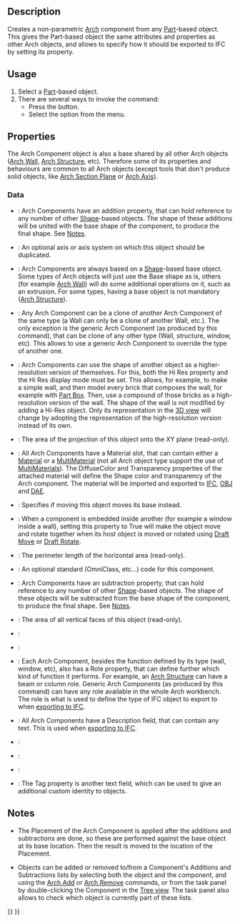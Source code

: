 <languages/>
<translate>

<!--T:21-->
{{Docnav
|[[BIM_Library|Library]]
|[[Arch_Reference|Reference]]
|[[BIM_Workbench|BIM]]
|IconL=BIM_Library.svg
|IconR=Arch_Reference.svg
|IconC=Workbench_BIM.svg
}}

<!--T:1-->
{{GuiCommand
|Name=Arch Component
|MenuLocation=3D/BIM → Generic 3D tools → Component‎‏‎
|Workbenches=[[BIM_Workbench|BIM]]
}}

==Description== <!--T:2-->

<!--T:3-->
Creates a non-parametric [[BIM_Workbench|Arch]] component from any [[Part_Workbench|Part]]-based object. This gives the Part-based object the same attributes and properties as other Arch objects, and allows to specify how it should be exported to IFC by setting its {{PropertyData|Ifc Type}} property.

==Usage== <!--T:4-->

<!--T:5-->
# Select a [[Part_Workbench|Part]]-based object.
# There are several ways to invoke the command:
#* Press the {{Button|[[Image:Arch_Component.svg|16px]] [[Arch_Component|Component]]}} button.
#* Select the {{MenuCommand|3D/BIM → Generic 3D tools → [[Image:Arch_Component.svg|16px]] Component}} option from the menu.

==Properties== <!--T:25-->

<!--T:7-->
The Arch Component object is also a base shared by all other Arch objects ([[Arch_Wall|Arch Wall]], [[Arch_Structure|Arch Structure]], etc). Therefore some of its properties and behaviours are common to all Arch objects (except tools that don't produce solid objects, like [[Arch_SectionPlane|Arch Section Plane]] or [[Arch_Axis|Arch Axis]]).

===Data=== <!--T:26-->

<!--T:27-->
{{TitleProperty|Component}}

<!--T:9-->
* {{PropertyData|Additions|LinkList}}: Arch Components have an addition property, that can hold reference to any number of other [[Part_Workbench|Shape]]-based objects. The shape of these additions will be united with the base shape of the component, to produce the final shape. See [[#Notes|Notes]].

<!--T:28-->
* {{PropertyData|Axis|Link}}: An optional axis or axis system on which this object should be duplicated.

<!--T:8-->
* {{PropertyData|Base|Link}}: Arch Components are always based on a [[Part_Workbench|Shape]]-based base object. Some types of Arch objects will just use the Base shape as is, others (for example [[Arch_Wall|Arch Wall]]) will do some additional operations on it, such as an extrusion. For some types, having a base object is not mandatory ([[Arch_Structure|Arch Structure]]).

<!--T:14-->
* {{PropertyData|Clone Of|Link}}: Any Arch Component can be a clone of another Arch Component of the same type (a Wall can only be a clone of another Wall, etc.). The only exception is the generic Arch Component (as produced by this command), that can be clone of any other type (Wall, structure, window, etc). This allows to use a generic Arch Component to override the type of another one.

<!--T:19-->
* {{PropertyData|Hi Res|Link}}: Arch Components can use the shape of another object as a higher-resolution version of themselves. For this, both the Hi Res property and the Hi Res display mode must be set. This allows, for example, to make a simple wall, and then model every brick that composes the wall, for example with [[Part_Box|Part Box]]. Then, use a compound of those bricks as a high-resolution version of the wall. The shape of the wall is not modified by adding a Hi-Res object. Only its representation in the [[3D_view|3D view]] will change by adopting the representation of the high-resolution version instead of its own.

<!--T:29-->
* {{PropertyData|Horizontal Area|Area}}: The area of the projection of this object onto the XY plane (read-only).

<!--T:17-->
* {{PropertyData|Material|Link}}: All Arch Components have a Material slot, that can contain either a [[Arch SetMaterial|Material]] or a [[Arch_MultiMaterial|MultiMaterial]] (not all Arch object type support the use of [[Arch_MultiMaterial|MultiMaterials]]). The DiffuseColor and Transparency properties of the attached material will define the Shape color and transparency of the Arch component. The material will be imported and exported to [[Arch_IFC|IFC]], [[Arch_OBJ|OBJ]] and [[Arch_DAE|DAE]].

<!--T:30-->
* {{PropertyData|Move Base|Bool}}: Specifies if moving this object moves its base instead.

<!--T:18-->
* {{PropertyData|Move With Host|Bool}}: When a component is embedded inside another (for example a window inside a wall), setting this property to True will make the object move and rotate together when its host object is moved or rotated using [[Draft_Move|Draft Move]] or [[Draft_Rotate|Draft Rotate]].

<!--T:31-->
* {{PropertyData|Perimeter Length|Length}}: The perimeter length of the horizontal area (read-only).

<!--T:32-->
* {{PropertyData|Standard Code|String}}: An optional standard (OmniClass, etc...) code for this component.

<!--T:10-->
* {{PropertyData|Subtractions|LinkList}}: Arch Components have an subtraction property, that can hold reference to any number of other [[Part_Workbench|Shape]]-based objects. The shape of these objects will be subtracted from the base shape of the component, to produce the final shape. See [[#Notes|Notes]].

<!--T:33-->
* {{PropertyData|Vertical Area|Area}}: The area of all vertical faces of this object (read-only).

<!--T:34-->
{{TitleProperty|IFC}}

<!--T:35-->
* {{PropertyData|Ifc Data|Map|Hidden}}:

<!--T:36-->
* {{PropertyData|Ifc Properties|Map|Hidden}}:

<!--T:13-->
* {{PropertyData|Ifc Type|Enumeration}}: Each Arch Component, besides the function defined by its type (wall, window, etc), also has a Role property, that can define further which kind of function it performs. For example, an [[Arch_Structure|Arch Structure]] can have a beam or column role. Generic Arch Components (as produced by this command) can have any role available in the whole Arch workbench. The role is what is used to define the type of IFC object to export to when [[Arch_IFC|exporting to IFC]].

<!--T:37-->
{{TitleProperty|IFC Attributes}}

<!--T:15-->
* {{PropertyData|Description|String}}: All Arch Components have a Description field, that can contain any text. This is used when [[Arch_IFC|exporting to IFC]].

<!--T:38-->
* {{PropertyData|Global Id|String}}:

<!--T:39-->
* {{PropertyData|Object Type|String}}:

<!--T:40-->
* {{PropertyData|Predefined Type|Enumeration}}:

<!--T:16-->
* {{PropertyData|Tag|Enumeration}}: The Tag property is another text field, which can be used to give an additional custom identity to objects.

==Notes== <!--T:41-->

<!--T:11-->
* The Placement of the Arch Component is applied after the additions and subtractions are done, so these are performed against the base object at its base location. Then the result is moved to the location of the Placement.

<!--T:12-->
* Objects can be added or removed to/from a Component's Additions and Subtractions lists by selecting both the object and the component, and using the [[Arch_Add|Arch Add]] or [[Arch_Remove|Arch Remove]] commands, or from the task panel by double-clicking the Component in the [[Tree_view|Tree view]]. The task panel also allows to check which object is currently part of these lists.


<!--T:22-->
{{Docnav
|[[BIM_Library|Library]]
|[[Arch_Reference|Reference]]
|[[BIM_Workbench|BIM]]
|IconL=BIM_Library.svg
|IconR=Arch_Reference.svg
|IconC=Workbench_BIM.svg
}}

</translate>
{{BIM_Tools_navi{{#translation:}}}}
{{Userdocnavi{{#translation:}}}}